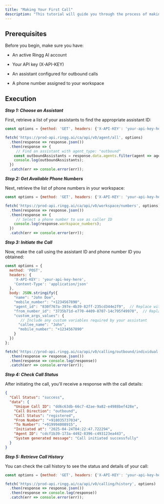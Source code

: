 ```yaml
---
title: "Making Your First Call"
description: "This tutorial will guide you through the process of making your first outbound call using Ringg AI's Voice API"
---
```


## Prerequisites

Before you begin, make sure you have:

* An active Ringg AI account

* Your API key (X-API-KEY)

* An assistant configured for outbound calls

* A phone number assigned to your workspace

## Execution
**_Step 1: Choose an Assistant_**

First, retrieve a list of your assistants to find the appropriate assistant ID:

```javascript
const options = {method: 'GET', headers: {'X-API-KEY': 'your-api-key-here'}};

fetch('https://prod-api.ringg.ai/ca/api/v0/agent/all', options)
  .then(response => response.json())
  .then(response => {
     // Find an assistant with agent_type: "outbound"
    const outboundAssistants = response.data.agents.filter(agent => agent.agent_type === "outbound");
    console.log(outboundAssistants);
  })
  .catch(err => console.error(err));
```

**_Step 2: Get Available Phone Numbers_**

Next, retrieve the list of phone numbers in your workspace:

```javascript
const options = {method: 'GET', headers: {'X-API-KEY': 'your-api-key-here'}};

fetch('https://prod-api.ringg.ai/ca/api/v0/workspace/numbers', options)
  .then(response => response.json())
  .then(response => {
     // Select a phone number to use as caller ID
    console.log(response.workspace_numbers);
  })
  .catch(err => console.error(err));
```

**_Step 3: Initiate the Call_**

Now, make the call using the assistant ID and phone number ID you obtained:

```javascript
const options = {
  method: 'POST',
  headers: {
    'X-API-KEY': 'your-api-key-here',
    'Content-Type': 'application/json'
  },
  body: JSON.stringify({
    "name": "John Doe",
    "mobile_number": "+1234567890",
    "agent_id": "830f767a-397e-4b39-82ff-235cd344e2f9",  // Replace with your assistant ID
    "from_number_id": "3735b71d-e770-4409-8707-14c795f49970",  // Replace with your phone number ID
    "custom_args_values": {
       // Include any custom variables required by your assistant
      "callee_name": "John",
      "mobile_number": "+1234567890"
    }
  })
};

fetch('https://prod-api.ringg.ai/ca/api/v0/calling/outbound/individual', options)
  .then(response => response.json())
  .then(response => console.log(response))
  .catch(err => console.error(err));
```

**_Step 4: Check Call Status_**

After initiating the call, you'll receive a response with the call details:

```json
{
  "Call Status": "success",
  "data": {
    "Unique Call ID": "dd6c63db-66c7-42ae-9a82-e4988bef428e",
    "Call Direction": "outbound",
    "Call Status": "registered",
    "From Number": "+918035737034",
    "To Number": "+919994008915",
    "Initiated at": "2025-04-24T04:22:47.722294",
    "Agent ID": "cdcf1b39-173a-4492-8396-c493123ea443",
    "System generated message": "Call initiated successfully"
  }
}
```

**_Step 5: Retrieve Call History_**

You can check the call history to see the status and details of your call:

```javascript
const options = {method: 'GET', headers: {'X-API-KEY': 'your-api-key-here'}};

fetch('https://prod-api.ringg.ai/ca/api/v0/calling/history', options)
  .then(response => response.json())
  .then(response => console.log(response))
  .catch(err => console.error(err));
```